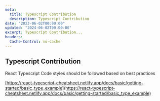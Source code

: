 ```yaml
---
meta:
  title: Typescript Contribution
  description: Typescript Contribution
date: "2023-06-02T00:00:00"
updated: "2024-06-02T00:00:00"
excerpt: Typescript Contribution...
headers:
  Cache-Control: no-cache
---
```


## Typescript Contribution

React Typescript Code styles should be followed based on best practices

[https://react-typescript-cheatsheet.netlify.app/docs/basic/getting-started/basic_type_example](https://react-typescript-cheatsheet.netlify.app/docs/basic/getting-started/basic_type_example)
